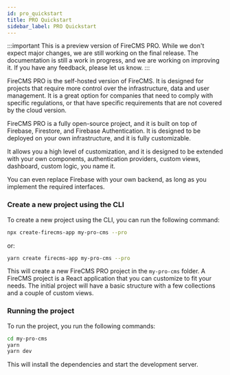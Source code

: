 ```yaml
---
id: pro_quickstart
title: PRO Quickstart
sidebar_label: PRO Quickstart
---
```


:::important
This is a preview version of FireCMS PRO. While we don't expect major changes, we are still working on the final
release. The documentation is still a work in progress, and we are working on improving it. If you have any feedback,
please let us know.
:::

FireCMS PRO is the self-hosted version of FireCMS. It is designed for projects that require more control over the
infrastructure, data and user management. It is a great option for companies that need to comply with specific regulations, or that have specific requirements that are not covered by the cloud version.

FireCMS PRO is a fully open-source project, and it is built on top of Firebase, Firestore, and Firebase Authentication.
It is designed to be deployed on your own infrastructure, and it is fully customizable.

It allows you a high level of customization, and it is designed to be extended with your own components,
authentication providers, custom views, dashboard, custom logic, you name it.

You can even replace Firebase with your own backend, as long as you implement the required interfaces.

### Create a new project using the CLI

To create a new project using the CLI, you can run the following command:
```bash
npx create-firecms-app my-pro-cms --pro
```
or:

```bash
yarn create firecms-app my-pro-cms --pro
```

This will create a new FireCMS PRO project in the `my-pro-cms` folder.
A FireCMS project is a React application that you can customize to fit your needs.
The initial project will have a basic structure with a few collections and a couple of custom views.

### Running the project

To run the project, you run the following commands:

```bash
cd my-pro-cms
yarn
yarn dev
```

This will install the dependencies and start the development server.
